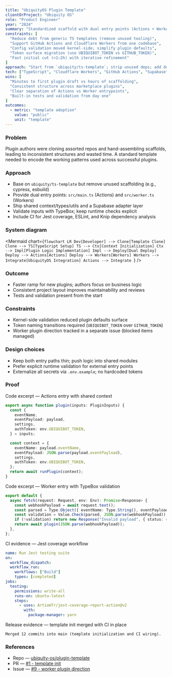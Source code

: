```yaml
---
title: "UbiquityOS Plugin Template"
clientOrProject: "Ubiquity OS"
role: "Product Engineer"
year: "2024"
summary: "Standardized scaffold with dual entry points (Actions + Workers), Supabase adapters, TypeBox validation, and CI for tests and linting."
constraints: [
  "Reduce debt from generic TS templates (remove unused tooling)",
  "Support GitHub Actions and Cloudflare Workers from one codebase",
  "Config validation moved kernel-side; simplify plugin defaults",
  "Token surface migration (use UBIQUIBOT_TOKEN vs GITHUB_TOKEN)",
  "Fast initial cut (<1–2h) with iterative refinement"
]
approach: "Start from `ubiquity/ts-template`; strip unused deps; add dual entry points (`src/main.ts`, `src/worker.ts`); consolidate shared types/utilities; include Supabase adapter layer; add TypeBox validation; ship CI for Jest, ESLint, and Knip."
tech: ["TypeScript", "Cloudflare Workers", "GitHub Actions", "Supabase", "TypeBox", "Jest", "ESLint", "Knip"]
wins: [
  "Minutes to first plugin draft vs hours of scaffolding",
  "Consistent structure across marketplace plugins",
  "Clear separation of Actions vs Worker entrypoints",
  "Built-in tests and validation from day one"
]
outcomes:
  - metric: "template adoption"
    value: "public"
    unit: "template"
---
```


### Problem
Plugin authors were cloning assorted repos and hand-assembling scaffolds, leading to inconsistent structures and wasted time. A standard template needed to encode the working patterns used across successful plugins.

### Approach
- Base on `ubiquity/ts-template` but remove unused scaffolding (e.g., cypress, esbuild)
- Provide dual entry points: `src/main.ts` (Actions) and `src/worker.ts` (Workers)
- Ship shared context/types/utils and a Supabase adapter layer
- Validate inputs with TypeBox; keep runtime checks explicit
- Include CI for Jest coverage, ESLint, and Knip dependency analysis


### System diagram

<Mermaid
  chart={`flowchart LR
    Dev[Developer] --> Clone[Template Clone]
    Clone --> TS[TypeScript Setup]
    TS --> Ctx[Context Initialization]
    Ctx --> Impl[Plugin Logic Implementation]
    Impl --> Deploy[Dual Deploy]
    Deploy --> Actions[Actions]
    Deploy --> Workers[Workers]
    Workers --> Integrate[UbiquityOS Integration]
    Actions --> Integrate
  `}
/>

### Outcome
- Faster ramp for new plugins; authors focus on business logic
- Consistent project layout improves maintainability and reviews
- Tests and validation present from the start

### Constraints
- Kernel-side validation reduced plugin defaults surface
- Token naming transitions required (`UBIQUIBOT_TOKEN` over `GITHUB_TOKEN`)
- Worker plugin direction tracked in a separate issue (blocked items managed)

### Design choices
- Keep both entry paths thin; push logic into shared modules
- Prefer explicit runtime validation for external entry points
- Externalize all secrets via `.env.example`; no hardcoded tokens

### Proof
Code excerpt — Actions entry with shared context

```ts
export async function plugin(inputs: PluginInputs) {
  const {
    eventName,
    eventPayload: payload,
    settings,
    authToken: env.UBIQUIBOT_TOKEN,
  } = inputs;

  const context = {
    eventName: payload.eventName,
    eventPayload: JSON.parse(payload.eventPayload),
    settings,
    authToken: env.UBIQUIBOT_TOKEN,
  };
  return await runPlugin(context);
}
```

Code excerpt — Worker entry with TypeBox validation

```ts
export default {
  async fetch(request: Request, env: Env): Promise<Response> {
    const webhookPayload = await request.text();
    const parsed = Type.Object({ eventName: Type.String(), eventPayload: Type.String() });
    const validation = Value.Check(parsed, JSON.parse(webhookPayload));
    if (!validation) return new Response("Invalid payload", { status: 400 });
    return await plugin(JSON.parse(webhookPayload));
  },
};
```

CI evidence — Jest coverage workflow

```yaml
name: Run Jest testing suite
on:
  workflow_dispatch:
  workflow_run:
    workflows: ["Build"]
    types: [completed]
jobs:
  testing:
    permissions: write-all
    runs-on: ubuntu-latest
    steps:
      - uses: ArtiomTr/jest-coverage-report-action@v2
        with:
          package-manager: yarn
```

Release evidence — template init merged with CI in place

```text
Merged 12 commits into main (template initialization and CI wiring).
```

### References
- Repo — [ubiquity-os/plugin-template](https://github.com/ubiquity-os/plugin-template "ubiquity-os/plugin-template")
- PR — [#1 - template init](https://github.com/ubiquity-os/plugin-template/pull/1 "template init")
- Issue — [#9 - worker plugin direction](https://github.com/ubiquity-os/plugin-template/issues/9 "worker plugin direction")


